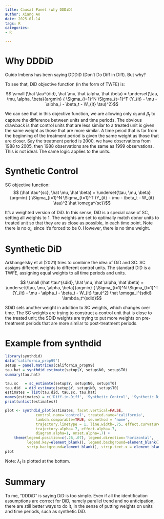 ```yaml
---
title: Causal Panel (why DDDiD)
author: Xiang Ao
date: 2025-01-14
tags: R
categories:
- R

---
```


# Why DDDiD

Guido Imbens has been saying DDDiD (Don't Do Diff in Diff).  But why?


To see that, DiD objective function (in the form of TWFE) is:

$$ \small (\hat \tau^{did}, \hat \mu, \hat \alpha, \hat \beta) = \underset{\tau, \mu, \alpha, \beta}{argmin} { \Sigma_{i=1}^N \Sigma_{t=1}^T (Y_{it} - \mu - \alpha_i - \beta_t - W_{it} \tau)^2}$$

We can see that in this objective function, we are allowing only $\alpha_i$ and $\beta_t$ to capture the difference between units and time periods.  The obvious drawback is that control units that are less similar to a treated unit is given the same weight as those that are more similar.  A time peiod that is far from the beginning of the treatment period is given the same weight as those that are closer.  Say the treatment period is 2000, we have observations from 1988 to 2005, then 1988 observations are the same as 1999 observations.  This is not ideal.  The same logic applies to the units.      


# Synthetic Control


SC objective function: $$ (\hat \tau^{sc}, \hat \mu, \hat \beta) = \underset{\tau, \mu, \beta}{argmin} { \Sigma_{i=1}^N \Sigma_{t=1}^T (Y_{it} - \mu - \beta_t - W_{it} \tau)^2 \hat \omega^{sc}}$$

It's a weighted version of DiD. In this sense, DiD is a special case of SC, setting all weights to 1. The weights are set to optimally match donor units to treated unit so that they are as close as possible, in each time point. Note there is no $\alpha_i$, since it's forced to be 0.  However, there is no time weight.  
    
    
# Synthetic DiD

Arkhangelsky et al (2021) tries to combine the idea of DiD and SC. SC assigns different weights to different control units. The standard DiD is a TWFE, assigning equal weights to all time periods and units.

$$ \small (\hat \tau^{sdid}, \hat \mu, \hat \alpha, \hat \beta) = \underset{\tau, \mu, \alpha, \beta}{argmin} { \Sigma_{i=1}^N \Sigma_{t=1}^T (Y_{it} - \mu - \alpha_i - \beta_t - W_{it} \tau)^2} \hat \omega_i^{sdid} \lambda_t^{sdid}$$

SDiD sets another weight in addition to SC weights, which changes over time. The SC weights are trying to construct a control unit that is close to the treated unit; the SDiD weights are trying to put more weights on pre-treatment periods that are more similar to post-treatment periods.

# Example from synthdid

```r

library(synthdid)
data('california_prop99')
setup = panel.matrices(california_prop99)
tau.hat = synthdid_estimate(setup$Y, setup$N0, setup$T0)
summary(tau.hat)

```


```r

tau.sc   = sc_estimate(setup$Y, setup$N0, setup$T0)
tau.did  = did_estimate(setup$Y, setup$N0, setup$T0)
estimates = list(tau.did, tau.sc, tau.hat)
names(estimates) = c('Diff-in-Diff', 'Synthetic Control', 'Synthetic Diff-in-Diff')
print(unlist(estimates))

```


```r

plot <- synthdid_plot(estimates, facet.vertical=FALSE,
              control.name='control', treated.name='california',
              lambda.comparable=TRUE, se.method = 'none',
              trajectory.linetype = 1, line.width=.75, effect.curvature=-.4,
              trajectory.alpha=.7, effect.alpha=.7,
              diagram.alpha=1, onset.alpha=.7) +
    theme(legend.position=c(.26,.07), legend.direction='horizontal',
          legend.key=element_blank(), legend.background=element_blank(),
          strip.background=element_blank(), strip.text.x = element_blank())
plot

```

Note: $\lambda_t$ is plotted at the bottom.

# Summary

To me, "DDDiD" is saying DiD is too simple.  Even if all the identification assumptions are correct for DiD, namely parallel trend and no anticipation, there are still better ways to do it, in the sense of putting weights on units and time periods, such as synthetic DiD.


